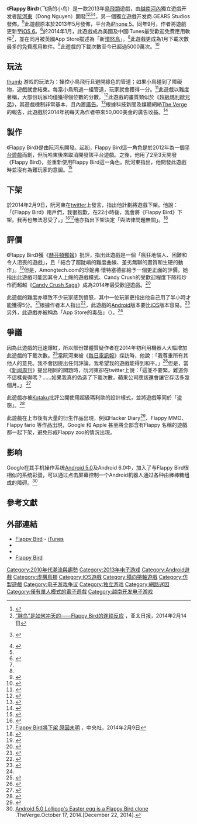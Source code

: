 {{NoteTA
| G1=Games
}}
{{Infobox VG
| title         = Flappy Bird
| image = File:Flappy Bird logo.jpg
| caption  = ''Flappy Bird''的標誌
| developer     = [[.Gears|.Gears]]
| publisher     = .GEARS Studios
| released      = {{vgrelease|WW|2013年5月24日}}
| platforms     = [[Android|Android]]<ref>{{cite web|title=Flappy Bird - Android Apps on Google Play|url=https://play.google.com/store/apps/details?id=com.dotgears.flappybird&hl=en|accessdate=2014-02-09|archive-date=2014-02-08|archive-url=https://web.archive.org/web/20140208021248/https://play.google.com/store/apps/details?id=com.dotgears.flappybird&hl=en|dead-url=no}}</ref>、[[iOS|iOS]]<ref>{{cite web|url=https://itunes.apple.com/us/app/flappy-bird/id642099621?mt=8|title=Flappy Bird on the App Store on iTunes|accessdate=2014-02-09|archive-date=2015-11-16|archive-url=https://web.archive.org/web/20151116064402/https://itunes.apple.com/us/app/flappy-bird/id642099621?mt=8|dead-url=no}}</ref>
| modes         = [[单人电子游戏|单人]]
| designer = {{interlanguage link|阮河東|vi|Nguyễn Hà Đông}}
}}
《'''Flappy Bird'''》（飞扬的小鸟）是一款2013年[[鳥飛|鳥飛類]]遊戲，由[[越南|越南]][[河內|河內]]獨立遊戲开发者[[阮河東|阮河東]]（Dong Nguyen）開發<ref>{{Cite web |url=http://cn.vietnamplus.vn/Home/%E7%81%AB%E7%88%86%E5%85%A8%E7%90%83%E7%9A%84%E8%B6%8A%E5%8D%97%E6%B8%B8%E6%88%8FFlappy-bird%E4%BD%9C%E8%80%85%E8%AE%B2%E8%BF%B0%E4%B8%8B%E6%9E%B6%E7%90%86%E7%94%B1/20142/32736.vnplus |title=火爆全球的越南游戏Flappy bird作者讲述下架理由 |accessdate=2014-02-26 |archive-date=2014-12-29 |archive-url=https://web.archive.org/web/20141229212516/http://cn.vietnamplus.vn/Home/%E7%81%AB%E7%88%86%E5%85%A8%E7%90%83%E7%9A%84%E8%B6%8A%E5%8D%97%E6%B8%B8%E6%88%8FFlappy-bird%E4%BD%9C%E8%80%85%E8%AE%B2%E8%BF%B0%E4%B8%8B%E6%9E%B6%E7%90%86%E7%94%B1/20142/32736.vnplus |dead-url=no }}</ref><ref>[http://www.apdnews.com/news/68468.html “胖鸟”是如何冲天的——Flappy Bird的连锁反应] {{Wayback|url=http://www.apdnews.com/news/68468.html |date=20140221233756 }}，亚太日报，2014年2月14日</ref><ref name="thanhnien">{{vi}} {{cite news|url=http://www.thanhnien.com.vn/pages/20140206/chang-trai-viet-game-flappy-bird-gay-sot-toan-cau.aspx|title=Chàng trai viết game Flappy Bird gây sốt toàn cầu|author=Đan Hạ|publisher=Thanh Nien|date=2014-02-06|accessdate=2016-02-06|archive-url=https://web.archive.org/web/20141106091721/http://www.thanhnien.com.vn/pages/20140206/chang-trai-viet-game-flappy-bird-gay-sot-toan-cau.aspx|archive-date=2014-11-06|dead-url=yes}}</ref><ref name="telegraph">{{cite web|last=Williams|first=Rhiannon|title=What is Flappy Bird? The game taking the App Store by storm|url=http://www.telegraph.co.uk/technology/news/10604366/What-is-Flappy-Bird-The-game-taking-the-App-Store-by-storm.html|work=The Daily Telegraph|accessdate=30 January 2014|archive-date=2016-12-02|archive-url=https://web.archive.org/web/20161202014822/http://www.telegraph.co.uk/technology/news/10604366/What-is-Flappy-Bird-The-game-taking-the-App-Store-by-storm.html|dead-url=no}}</ref>，另一個獨立遊戲开发商.GEARS Studios發佈。<ref name="philly"/>此遊戲原本於2013年5月發佈，平台為[[iPhone_5|iPhone 5]]。同年9月，作者將遊戲更新至[[iOS_6|iOS 6]]。<ref name="sentralgamer">{{cite web |author=Published on January 21st, 2014 by Jamie84303 |url=http://www.sentralgamer.com/flappy-bird-ios/ |title=Flappy Bird [iOS |publisher=SentralGamer |date=2014-01-21 |accessdate=2014-01-31 |deadurl=yes |archiveurl=https://archive.is/20140131142144/http://www.sentralgamer.com/flappy-bird-ios/ |archivedate=2014-01-31 }}</ref>於2014年1月，此遊戲成為美國及中國iTunes最受歡迎免費應用軟件<ref name="sentralgamer"/>，並在同月被英國App Store描述為「新[[憤怒鳥|憤怒鳥]]」。<ref name="telegraph"/>此遊戲更成為1月下載次數最多的免費應用軟件。<ref name="stokesentinel">{{cite web |last=Sentinel |first=The |url=http://www.stokesentinel.co.uk/frustrated-Stokies-blast-Flappy-Bird-game-Twitter/story-20538032-detail/story.html |title=As frustrated Stokies blast Flappy Bird game on Twitter we ask: What's your favourite smartphone app? |publisher=Stoke Sentinel |date= |accessdate=2014-01-31 |deadurl=yes |archiveurl=https://web.archive.org/web/20140222012742/http://www.stokesentinel.co.uk/frustrated-Stokies-blast-Flappy-Bird-game-Twitter/story-20538032-detail/story.html |archivedate=2014-02-22 }}</ref>此遊戲的下載次數至今已超過5000萬次。<ref>{{cite web|url=http://www.bbc.co.uk/news/technology-26090330|title=Flappy Bird Windows Phone version appears on website|author=Matthew Wall|publisher=BBC|date=2014-02-07|accessdate=2014-02-09|archive-date=2014-02-08|archive-url=https://web.archive.org/web/20140208222043/http://www.bbc.co.uk/news/technology-26090330|dead-url=no}}</ref>

==玩法==
[[檔案:Flappy_Bird_Screenshot.png|thumb]]
游戏的玩法为：操控小鳥飛行且避開綠色的管道；如果小鳥碰到了障礙物，遊戲就會結束。每當小鳥飛過一組管道，玩家就會獲得一分。<ref>{{cite web|last=Haynes|first=Danielle|title=Flappy Birds dominates app lists|url=http://www.upi.com/blog/2014/01/26/Flappy-Birds-dominates-app-lists/8271390760147/|publisher=UPI|accessdate=30 January 2014|archive-date=2014-01-30|archive-url=https://web.archive.org/web/20140130130947/http://www.upi.com/blog/2014/01/26/Flappy-Birds-dominates-app-lists/8271390760147|dead-url=no}}</ref>此遊戲以難度著稱，大部份玩家均僅獲得個位數的分數。<ref>{{cite web|url=http://www.droidreport.com/flappy-bird-high-score-leads-chicago-murder-5503|title=Flappy Bird High Score Leads To Chicago Murder?|publisher=Droid Report|author=Dmitry Sheynin|accessdate=2014-02-09|date=2014-02-03|archive-date=2014-02-22|archive-url=https://web.archive.org/web/20140222231439/http://www.droidreport.com/flappy-bird-high-score-leads-chicago-murder-5503|dead-url=no}}</ref>此遊戲的畫質類似於《[[超級瑪利歐兄弟|超級瑪利歐兄弟]]》，其遊戲機制非常基本，且內置[[廣告|廣告]]。<ref name="ibt">{{cite web |url=http://www.ibtimes.co.uk/frustrating-flappy-bird-tops-app-list-what-are-toughest-games-ever-made-1434184 |title=Frustrating Flappy Bird Tops App List: What Are the Toughest Games Ever Made? |publisher=Ibtimes.co.uk |date=2012-05-11 |accessdate=2014-01-31 |archive-date=2014-01-31 |archive-url=https://web.archive.org/web/20140131202446/http://www.ibtimes.co.uk/frustrating-flappy-bird-tops-app-list-what-are-toughest-games-ever-made-1434184 |dead-url=no }}</ref>根據科技新聞及媒體網絡[[The_Verge|The Verge]]的報告，此遊戲於2014年初每天為作者帶來50,000美金的廣告收益。<ref name="Verge1">{{cite web|author=Ellis Hamburger|url=http://www.theverge.com/2014/2/5/5383708/flappy-bird-revenue-50-k-per-day-dong-nguyen-interview|title=Indie smash hit 'Flappy Bird' racks up $50K per day in ad revenue|publisher=The Verge|date=2014-02-05|accessdate=2014-02-06|archive-date=2017-01-28|archive-url=https://web.archive.org/web/20170128073903/http://www.theverge.com/2014/2/5/5383708/flappy-bird-revenue-50-k-per-day-dong-nguyen-interview|dead-url=no}}</ref>

==製作==
《Flappy Bird》是由阮河东開發。起初，Flappy Bird這一角色是於2012年為一個[[平台遊戲|平台遊戲]]而創，但阮哈東後來取消開發該平台遊戲。之後，他用了2至3天開發《Flappy Bird》，並重新使用Flappy Bird這一角色。阮河東指出，他開發此遊戲時並沒有為難玩家的意圖。<ref>{{cite news|last=Heney|first=Elaine|title=How to make Flappy Bird, #1 app – Interview with game developer Dong Nguyen: Updated|url=http://www.thechocolatelabapps.com/how-to-make-flappy-bird/|newspaper=Chocolate Lab Apps|date=31 January 2014|accessdate=2014-02-09|archive-date=2014-02-06|archive-url=https://web.archive.org/web/20140206211056/http://www.thechocolatelabapps.com/how-to-make-flappy-bird/|dead-url=no}}</ref>

==下架==
於2014年2月9日，阮河東在[[twitter|twitter]]上發言，指出他計劃將遊戲下架。他說：「《Flappy Bird》用戶們，我很抱歉，在22小時後，我會將《Flappy Bird》下架。我再也無法忍受了。」<ref name="cannottakethisanymore">{{cite web |url=https://twitter.com/dongatory/status/432227971173068800 |title=Twitter / dongatory: I am sorry 'Flappy Bird' users |publisher=Twitter.com |date= |accessdate=2014-02-09 |archive-date=2014-02-09 |archive-url=https://web.archive.org/web/20140209025416/https://twitter.com/dongatory/status/432227971173068800 |dead-url=no }}</ref><ref>[http://www.cna.com.tw/news/ait/201402090261-1.aspx Flappy Bird將下架 原因未明] {{Wayback|url=http://www.cna.com.tw/news/ait/201402090261-1.aspx |date=20140221233615 }}，中央社，2014年2月9日</ref>他亦指出下架決定「與法律問題無關」。<ref name="nothingtodowithlegalissues">{{cite web |url=https://twitter.com/dongatory/status/432228383095668737 |title=Twitter / dongatory: It is not anything related |publisher=Twitter.com |date= |accessdate=2014-02-09 |archive-date=2014-02-08 |archive-url=https://web.archive.org/web/20140208205047/https://twitter.com/dongatory/status/432228383095668737 |dead-url=no }}</ref>

==評價==
《Flappy Bird》獲《[[赫芬頓郵報|赫芬頓郵報]]》批評，指出此遊戲是一個「瘋狂地惱人、困難和令人沮喪的遊戲」，且「結合了超陡峭的難度曲線、差劣無聊的畫質和生硬的動作」。<ref name="huffingtonpost">{{cite web |url=http://www.huffingtonpost.co.uk/2014/01/29/flappy-bird-tips_n_4686221.html |title=Flappy Bird Tips: How To Get A High Score Without Cheats |publisher=Huffingtonpost.co.uk |date= |accessdate=2014-01-31 |archive-date=2014-01-31 |archive-url=https://web.archive.org/web/20140131094648/http://www.huffingtonpost.co.uk/2014/01/29/flappy-bird-tips_n_4686221.html |dead-url=no }}</ref>但是，Amongtech.com的珍妮弗·懷特塞德卻給予一個更正面的評價。她指出此遊戲可能因其令人上癮的遊戲模式、Candy Crush的受歡迎程度下降和炒作而超越《[[Candy_Crush_Saga|Candy Crush Saga]]》成為2014年最受歡迎遊戲。<ref name="amongtech">{{cite web |last=Whiteside |first=Jenifer |url=http://www.amongtech.com/could-flappy-bird-beat-candy-crush-as-the-most-popular-mobile-game-of-2014/ |title=Could Flappy Bird beat Candy Crush as the most popular Game of 2014? |publisher=Amongtech.com |date= |accessdate=2014-01-31 |archive-date=2014-02-01 |archive-url=https://web.archive.org/web/20140201122902/http://www.amongtech.com/could-flappy-bird-beat-candy-crush-as-the-most-popular-mobile-game-of-2014/ |dead-url=no }}</ref>

此遊戲的難度亦導致不少玩家感到憤怒，其中一位玩家更指出他自己用了半小時才能獲得5分。<ref name="philly">{{cite web |author=Mike Bertha, Philly.com |url=http://www.philly.com/philly/blogs/trending/Flappy-Bird-app-game-iPhone-Android-obsessed-cheats-impossible-Ironpants.html |title=Everything you need to know about your new favorite cell phone game, 'Flappy Bird' |publisher=Philly.com |date=2012-10-22 |accessdate=2014-01-31 |archive-date=2014-01-31 |archive-url=https://web.archive.org/web/20140131090256/http://www.philly.com/philly/blogs/trending/Flappy-Bird-app-game-iPhone-Android-obsessed-cheats-impossible-Ironpants.html |dead-url=no }}</ref>根據作者本人指出<ref name="twitter">{{cite web |url=https://twitter.com/dongatory/status/428363898920529920 |title=Twitter / dongatory: @dmatttx Yes, it is easier on Android |publisher=Twitter.com |date= |accessdate=2014-01-31 |archive-date=2014-02-27 |archive-url=https://web.archive.org/web/20140227140245/https://twitter.com/dongatory/status/428363898920529920 |dead-url=no }}</ref>，此遊戲的[[Android|Android]]版本要比[[iOS|iOS]]版本容易。<ref name="phonesreview">{{cite web |url=http://www.phonesreview.co.uk/2014/01/30/flappy-bird-android-app-easier-than-ios/ |title=Flappy Bird Android app easier than iOS » Phone Reviews |publisher=Phonesreview.co.uk |date= |accessdate=2014-01-31 |archive-date=2014-01-31 |archive-url=https://web.archive.org/web/20140131095809/http://www.phonesreview.co.uk/2014/01/30/flappy-bird-android-app-easier-than-ios/ |dead-url=no }}</ref>另外，此遊戲亦被稱為「App Store的毒品」（{{lang|en|Drug of the App Store}}）。<ref name="philly"/>

==爭議==
因為此遊戲的迅速爆紅，所以部份媒體質疑作者在2014年初利用機器人大幅增加此遊戲的下載次數。<ref>{{cite web |url=http://www.bluecloudsolutions.com/blog/flappy-birds-smoke-mirrors-scamming-app-store/ |title=Flappy Bird's Smoke & Mirrors - Is Something Fishy Going On? |publisher=Bluecloudsolutions.com |date= |accessdate=2014-02-05 |archive-date=2014-02-05 |archive-url=https://archive.is/20140205133342/http://www.bluecloudsolutions.com/blog/flappy-birds-smoke-mirrors-scamming-app-store/ |dead-url=no }}</ref>當阮河東被《[[每日電訊報|每日電訊報]]》採訪時，他說：「我尊重所有其他人的意見。我不會因提出任何評論。我希望我的遊戲能得到和平。」<ref>{{cite news|last=Williams|first=Rhiannon|title=Flappy Bird: 'too good to be true?'|url=http://www.telegraph.co.uk/technology/news/10615036/Flappy-Bird-too-good-to-be-true.html|accessdate=5 February 2014|newspaper=[[The_Daily_Telegraph|The Daily Telegraph]]|date=4 February 2014|archive-date=2014-02-09|archive-url=https://web.archive.org/web/20140209062245/http://www.telegraph.co.uk/technology/news/10615036/Flappy-Bird-too-good-to-be-true.html|dead-url=no}}</ref>但是，當《[[新闻周刊|新闻周刊]]》提出相同的問題時，阮河東卻在twitter上說：「這並不要緊。難道你不這樣覺得嗎？……如果我真的偽造了下載次數，蘋果公司應該還會讓它存活多幾個月。」 <ref name="Newsweek">{{cite web|url=http://www.newsweek.com/flappy-bird-cooking-its-itunes-rank-228016|title=Is Flappy Bird Cooking its iTunes Rank?|publisher=Newsweek|author=Kloc, Joe|date=2014-02-04|accessdate=2014-02-04|archive-date=2014-02-05|archive-url=https://web.archive.org/web/20140205070647/http://www.newsweek.com/flappy-bird-cooking-its-itunes-rank-228016|dead-url=no}}</ref>

此遊戲亦被[[Kotaku|Kotaku]]批評公開使用超級瑪利歐的設計樣式，並將遊戲等同於「盗窃」。<ref name="kotaku">{{cite web |author=2/06/14 12:35pm Yesterday 12:35pm |url=http://kotaku.com/flappy-bird-is-making-50-000-a-day-off-ripped-art-1517498140 |title=Flappy Bird Is Making $50,000 A Day Off Ripped Art |publisher=Kotaku.com |date= |accessdate=2014-02-07 |archive-date=2014-02-09 |archive-url=https://web.archive.org/web/20140209064602/http://kotaku.com/flappy-bird-is-making-50-000-a-day-off-ripped-art-1517498140 |dead-url=no }}</ref>

此遊戲在上市後有大量的衍生作品出現，例如Hacker Diary<ref>{{Cite web |url=https://googledrive.com/host/0B1UwfXyBN6kfVHFiNUcyUkcwYWs/ |title=Hacker Diary |accessdate=2014-02-18 |archive-date=2014-02-22 |archive-url=https://web.archive.org/web/20140222100651/https://googledrive.com/host/0B1UwfXyBN6kfVHFiNUcyUkcwYWs/ |dead-url=no }}</ref>、Flappy MMO、Flappy fario 等作品出現，Google 和 Apple 甚至將全部含有Flappy 名稱的遊戲都一起下架，避免形成Flappy zoo的情況出現。

== 影响 ==
Google在其手机操作系统[[Android歷史版本#Android_5.0_Lollipop|Android 5.0]]及Android 6.0中，加入了与Flappy Bird很相似的系统彩蛋，可以通过点击屏幕控制一个Android机器人通过各种由棒棒糖组成的障碍。<ref>[http://www.theverge.com/2014/10/17/6995051/android-5-0-lollipop-flappy-droid-easter-egg Android 5.0 Lollipop's Easter egg is a Flappy Bird clone] {{Wayback|url=http://www.theverge.com/2014/10/17/6995051/android-5-0-lollipop-flappy-droid-easter-egg |date=20141220140116 }}.TheVerge.October 17, 2014.[December 22, 2014].</ref>

==參考文獻==
{{reflist|2}}

==外部連結==
{{portal|電子遊戲|越南}}
*[https://itunes.apple.com/gb/app/flappy-bird/id642099621?mt=8 Flappy Bird]{{Wayback|url=https://itunes.apple.com/gb/app/flappy-bird/id642099621?mt=8 |date=20170607105754 }} - [[iTunes|iTunes]]
*{{Google Play|com.dotgears.flappybird}}
*{{twitter|dongatory|阮河東}}
* [https://flappybird.ee Flappy Bird] {{Wayback|url=https://flappybird.ee/ |date=20220504202840 }}
{{DEFAULTSORT:Flappy Bird}}
[[Category:2010年代潮流與趨勢|Category:2010年代潮流與趨勢]]
[[Category:2013年电子游戏|Category:2013年电子游戏]]
[[Category:Android遊戲|Category:Android遊戲]]
[[Category:虛構鳥類|Category:虛構鳥類]]
[[Category:IOS遊戲|Category:IOS遊戲]]
[[Category:橫向捲軸遊戲|Category:橫向捲軸遊戲]]
[[Category:仿製遊戲|Category:仿製遊戲]]
[[Category:电子游戏争议|Category:电子游戏争议]]
[[Category:独立游戏|Category:独立游戏]]
[[Category:網路迷因|Category:網路迷因]]
[[Category:僅有單人模式的電子遊戲|Category:僅有單人模式的電子遊戲]]
[[Category:越南开发电子游戏|Category:越南开发电子游戏]]